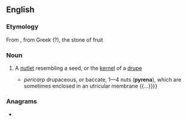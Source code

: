 ==English==

===Etymology===
From {{etyl|NL.|en}}, from Greek ({{etyl|grc|en}}?), the stone of fruit

===Noun===
{{en-noun|pyrenae}}

# {{lb|en|botany}} A [[nutlet]] resembling a seed, or the [[kernel]] of a [[drupe]]
#* {{quote-book|en|year=1848|author=Samuel Frederick Gray|title=Gray's Supplement to the Pharmacopoeia|passage={{...}} ''pericarp'' drupaceous, or baccate, 1—4 nuts ('''pyrena'''), which are sometimes enclosed in an utricular membrane {{...}}}}

===Anagrams===
* {{anagrams|en|a=aenpry|napery|penary}}